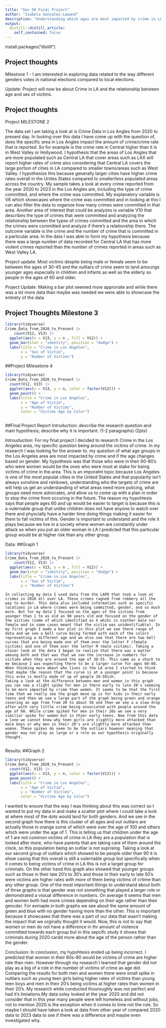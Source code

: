```yaml
---
title: "Gov 50 Final Project"
author: "Isabela Gonzalez-Lawand"
description: "Understanding which ages are most impacted by crime in LA area"
output:
  distill::distill_article:
    self_contained: false
---
```

install.packages("distill")


## Project thoughts
Milestone 1 
 - I am interested in exploring data related to the way different genders votes in national elections compared to local elections. 

Update: Project will now be about Crime in LA and the relationship between age and sex of victims. 

## Project thoughts 
Project MILESTONE 2 

The data set I am taking a look at is Crime Data in Los Angles from 2020 to present day. In looking over this data I have come up with the question of, does the specific area in Los Angles impact the amount of crime/crime rate that is reported. So for example is the crime rate in Central higher than it is in West Valley or Hollywood. I hypothesis that the areas of Los Angles that are more populated such as Central LA that cover areas such as LAX will report higher rates of crime also considering that Central LA covers the large portion of cities in LA compared to smaller towns/areas such as West Valley. I hypothesize this because generally larger cities have higher crime rates overall in the Unites States compared to smaller/less populated areas across the country. My sample takes a look at every crime reported from the year 2020 to 2023 in the Los Angles are, including the type of crime committed, and where the crime was committed. My explanatory variable is V6 which showcases where the crime was committed and in looking at this I can also filter the data to organize how many crimes were committed in that area. Another area of interest that could be analyzes is variable V10 that describes the type of crimes that were committed and analyzing the relationship between the types of crimes committed and the area in which the crimes were committed and analyze if there's a relationship there. The outcome variable is the crime and the number of crime that is committed in a particular area. In the data I was able to form my hypothesis because there was a large number of data recorded for Central LA that has more violent crimes reported than the number of crimes reported in areas such as West Valley LA. 

Project update: Most victims despite being male or female seem to be between the ages of 30-45 and the outliars of crime seem to land amoungs younger ages especially in children and infants as well as the elderly so people in the ages of 60 and older. 

Project Update: Making a bar plot seemed more approriate and while there was a lot more data than maybe was needed we were able to showcase the entirety of the data 

## Project Thoughts Milestone 3 
```r
library(tidyverse)
Crime_Data_from_2020_to_Present |>
    count(V12, V13) |>
  ggplot(aes(x = V13, y = n , fill = V12)) +
  geom_bar(stat = "identity", position = "dodge") +
  labs(title = "Crime in Los Angeles",
       x = "Sex of Victim",
       y = "Number of Victims")
```


##Project Milesetone 4
```r
library(tidyverse)
Crime_Data_from_2020_to_Present |>
  count(V12, V13) |>
  ggplot(aes(x = V13, y = n, color = factor(V12))) +
  geom_point() +
  labs(title = "Crime in Los Angeles",
       x = "Age of Victim",
       y = "Number of Victims",
       color = "Victims Age by Color") 



```
##Final Project Report 
Introduction: 
describe the research question and main hypothesis; describe why it is important. (1-2 paragraphs) (2pts)

 Introuduction: 
    For my final project I decided to research Crime in the Los Angeles area, my specific question being around the vicitms of crime. In my research I was looking for the answer to. my question of what age groups in the Los Angeles area are most impacted by crime and if the age changes based on gender. My hypothesis was that those who were in their 60-80's who were women would be the ones who were most at stake for being victims of crime in the area. This is an imporatnt topic because Los Angeles is one of the most populat cities in the United States and that popularity isn't always sunshine and rainbows, understanding who the targets of crime are will help us get an understanding of what areas need more policing, what groups need more advocates, and allow us to come up with a plan in order to stop the crime from occuring in the future. The reason my hypohtesis says that people ages 60 and up would be easier to target is because this is a vulernable group that unlike children does not have anyone to watch over there and physcially have a harder time doing things making it easier for them to fall victims of this. Gender is important to understand and the role it plays because we live in a society where women are constantly under attack so when you put an older woman in LA I predicted that this particular group would be at higher risk than any other group. 

Data: 
##Graph 1
```r
library(tidyverse)
Crime_Data_from_2020_to_Present |>
    count(V12, V13) |>
  ggplot(aes(x = V13, y = n , fill = V12)) +
  geom_bar(stat = "identity", position = "dodge") +
  labs(title = "Crime in Los Angeles",
       x = "Sex of Victim",
       y = "Number of Victims")
```
    In collecting my data I used data from the LAPD that took a look at crimes in 2020 all over LA. These crimes ragned from robbery all the way to murder. This data also included information such as specific locations in LA where crimes were being committed, gender, and so much more. But for my data I focused on the ages of the victims from younger than 1 to as old as 90 years old and focused on the gender of the victims (some of which identified as X whihc is niether male nor female and in some cases meant that the victim was unidentifiable). In my first graph I made a bar plot in this plot we see there range of data and we see a bell curve being formed with each of the colors representing a different age and we also see that there are two bell curves that are being made one of them over the letter F (female victims) and one of them over the letter M (male victims). Taking a closer look at the data I began to realize that there was a matter amoung both and that was that we see the increase in numbers for victims when they are around the age of 30-55. This came as a shock to me because I was expecting there to be a larger curve for ages 60-80. When thinking more about who lives in the LA area I started to think that maybe the reason that the curve is at a younger point is because this area is mostly made of up of people 20-50ish. 
    Taking a look at the difference between men and women in this graph you can see a slight spike for men in there early to late 20's seeming to be more impacted by crime than women. It seems to be that the first time that we really see the graph move up is for kids in their early teens and then we see a large part of the graph being green and orange covering an age from from 20 to about 50 and then we see a a slow drop after with very little crime being associated with people around the age of 80. While crime spiked for men in their 20s we see a very similiar spike for women but in thier early teens. Now from this data a lone we cannot know why teen girls are slightly more attacked than male boys or why men in their 20's are slightly more attacked than womne. These spikes do seem to be the outliars however meaning that gender may not play as large or a role as our hypothesis originally thought. 
      
Results: 
##Graph 2
```r
library(tidyverse)
Crime_Data_from_2020_to_Present |>
  count(V12, V13) |>
  ggplot(aes(x = V13, y = n, color = factor(V12))) +
  geom_point() +
  labs(title = "Crime in Los Angeles",
       x = "Age of Victim",
       y = "Number of Victims",
       color = "Victims Age by Color") 

```
  I wanted to ensure that the way I was thinking about this was correct so I wanted to put my data in and make a scatter plot where I could take a look at where most of the dots would land for both genders. And we see in the second graph how there is this cluster of all ages and out outliars are actually those in orange some of which were over the age of 100 and others which were under the age of 1. This is telling us that children under the age of 1 are not common victims of crime in LA they are a population that is looked after more, who have parents that are taking care of them around the clock, so this population being an outliar is not suprising. Taking a look at our second group of outliars which showed to be people older than 90 it is show casing that this overall is still a vulernable group but specifically when it comes to being victims of crime in LA this is not a target group for criminals. On the other hand this graph also showed that younger groups such as those in their late 20's to 30's and those in their early to late 50's were victims are higher rates with more of them being victims of crtime than any other group. 
      One of the most important things to understand about both of thrse graphs is that gender was not something that played a larger role or demonstrated a visiual difference in numbers. On average it seems that men and women both had more crimes depending on their age rather than their gencder. For exmaple in both graphs we see about the same amount of green and blue with no gender having more than the other. This is important because it showcases that there was a part of our data that wasn't making the impact that we orginally thought it would. Now, this is not to say that women or men do not have a difference in thr amount of violence committed towards each group but in this sepcifc study it shows that criminals during 2020 cardd more about the age of the person rather than the gender. 
      
    
Conclusion: 
    In conclusion, my hypohtesis ended up being incorrect. I predicted that women in their 60s-80 would be victims of crime are higher rate than men. However through my research I learned that gender did not play as a big of a role in the number of victims of crime as age did. Comparing the results for both men and women there were small spike in outliars such as young teen girls being higher rates of victims than young teen boys and men in their 20's being victims at higher rates than women in their 20's. My research while conducted thouroughly was not perfect and had it's limiations.My data soley looked at the year 2020 and did not consider that in this year many people were left homeless and without jobs, not to mention 2020 is the exception when it comes to time not the rule. So maybe I should have taken a look at data from other year of compared 2020 data to 2023 data to see if there was a difference and maybe even investigated why. 
      